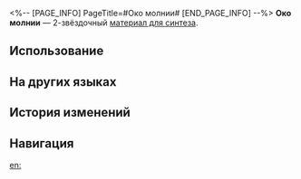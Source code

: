 <%-- [PAGE_INFO]
PageTitle=#Око молнии#
[END_PAGE_INFO] --%>
{{Предмет Инфобокс
|id          = 181006
|Изображение = Предмет Око молнии.png
|Тип         = Материал для синтеза
|Инвентарь   = Другие материалы
|Редкость    = 2
|Эффект      = 
|Описание    = Материал для синтеза уровня 2
|Источник1   = [[Коридор исчезающего эха: тени вечнозимья и другие противники]]
|Источник2   = [[Владелец магазина]]
|Источник3   = [[Магазин в Административном районе]]
}}
{{Описание|Электрический шар, используемый для захвата молнии.<br />Если проводник нарушает его баланс, он испускает шаровую молнию.<br /><br />''«Гений прошлого хотела использовать око молнии для поиска инопланетян. И Нус обратила на неё свой взгляд. Не знаю, что важнее: найти инопланетян или быть замеченным Нус?»''}}
'''Око молнии''' — 2-звёздочный [[Материалы для синтеза|материал для синтеза]].

==Использование==
{{Используется в создании}}

==На других языках==
{{На других языках
|en   = Eye of Lightning
|zhs  = 雷之眼
|zht  = 雷之眼
|ja   = 雷の眼
|ko   = 번개의 눈
|es   = Ojo del rayo
|fr   = Œil de foudre
|ru   = Око молнии
|th   = Eye of Lightning
|vi   = Mắt Sấm
|de   = Auge des Blitzes
|id   = Eye of Lightning
|pt   = Olho de Raio
}}

==История изменений==
{{История изменений|3.5}}

==Навигация==
{{Материалы синтеза Навбокс}}

[[en:]]